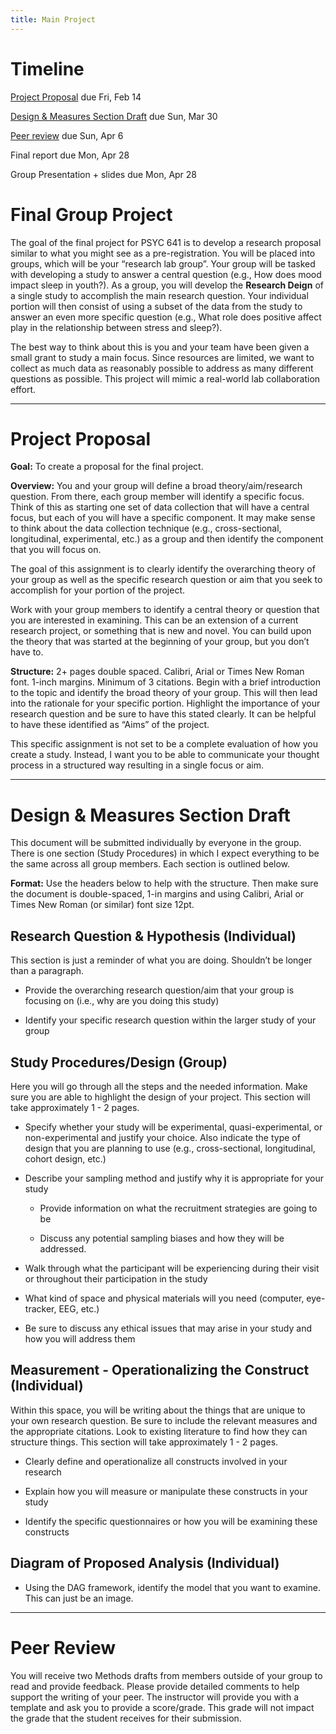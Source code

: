 ```yaml
---
title: Main Project
---
```


# Timeline

[Project Proposal] due Fri, Feb 14

[Design & Measures Section Draft](#design-measures-section-draft) due Sun, Mar 30

[Peer review] due Sun, Apr 6

Final report due Mon, Apr 28

Group Presentation + slides due Mon, Apr 28

# Final Group Project

The goal of the final project for PSYC 641 is to develop a research proposal similar to what you might see as a pre-registration. You will be placed into groups, which will be your "research lab group". Your group will be tasked with developing a study to answer a central question (e.g., How does mood impact sleep in youth?). As a group, you will develop the **Research Deign** of a single study to accomplish the main research question. Your individual portion will then consist of using a subset of the data from the study to answer an even more specific question (e.g., What role does positive affect play in the relationship between stress and sleep?).

The best way to think about this is you and your team have been given a small grant to study a main focus. Since resources are limited, we want to collect as much data as reasonably possible to address as many different questions as possible. This project will mimic a real-world lab collaboration effort.

------------------------------------------------------------------------

# Project Proposal

**Goal:** To create a proposal for the final project.

**Overview:** You and your group will define a broad theory/aim/research question. From there, each group member will identify a specific focus. Think of this as starting one set of data collection that will have a central focus, but each of you will have a specific component. It may make sense to think about the data collection technique (e.g., cross-sectional, longitudinal, experimental, etc.) as a group and then identify the component that you will focus on.

The goal of this assignment is to clearly identify the overarching theory of your group as well as the specific research question or aim that you seek to accomplish for your portion of the project.

Work with your group members to identify a central theory or question that you are interested in examining. This can be an extension of a current research project, or something that is new and novel. You can build upon the theory that was started at the beginning of your group, but you don’t have to.

**Structure:** 2+ pages double spaced. Calibri, Arial or Times New Roman font. 1-inch margins. Minimum of 3 citations. Begin with a brief introduction to the topic and identify the broad theory of your group. This will then lead into the rationale for your specific portion. Highlight the importance of your research question and be sure to have this stated clearly. It can be helpful to have these identified as “Aims” of the project.

This specific assignment is not set to be a complete evaluation of how you create a study. Instead, I want you to be able to communicate your thought process in a structured way resulting in a single focus or aim.

------------------------------------------------------------------------

# Design & Measures Section Draft {#design-measures-section-draft}

This document will be submitted individually by everyone in the group. There is one section (Study Procedures) in which I expect everything to be the same across all group members. Each section is outlined below.

**Format:** Use the headers below to help with the structure. Then make sure the document is double-spaced, 1-in margins and using Calibri, Arial or Times New Roman (or similar) font size 12pt.

## Research Question & Hypothesis (Individual)

This section is just a reminder of what you are doing. Shouldn't be longer than a paragraph.

-   Provide the overarching research question/aim that your group is focusing on (i.e., why are you doing this study)

-   Identify your specific research question within the larger study of your group

## Study Procedures/Design (Group)

Here you will go through all the steps and the needed information. Make sure you are able to highlight the design of your project. This section will take approximately 1 - 2 pages.

-   Specify whether your study will be experimental, quasi-experimental, or non-experimental and justify your choice. Also indicate the type of design that you are planning to use (e.g., cross-sectional, longitudinal, cohort design, etc.)

-   Describe your sampling method and justify why it is appropriate for your study

    -   Provide information on what the recruitment strategies are going to be

    -   Discuss any potential sampling biases and how they will be addressed.

-   Walk through what the participant will be experiencing during their visit or throughout their participation in the study

-   What kind of space and physical materials will you need (computer, eye-tracker, EEG, etc.)

-   Be sure to discuss any ethical issues that may arise in your study and how you will address them

## Measurement - Operationalizing the Construct (Individual)

Within this space, you will be writing about the things that are unique to your own research question. Be sure to include the relevant measures and the appropriate citations. Look to existing literature to find how they can structure things. This section will take approximately 1 - 2 pages.

-   Clearly define and operationalize all constructs involved in your research

-   Explain how you will measure or manipulate these constructs in your study

-   Identify the specific questionnaires or how you will be examining these constructs

## Diagram of Proposed Analysis (Individual)

-   Using the DAG framework, identify the model that you want to examine. This can just be an image.

------------------------------------------------------------------------

# Peer Review

You will receive two Methods drafts from members outside of your group to read and provide feedback. Please provide detailed comments to help support the writing of your peer. The instructor will provide you with a template and ask you to provide a score/grade. This grade will not impact the grade that the student receives for their submission.
